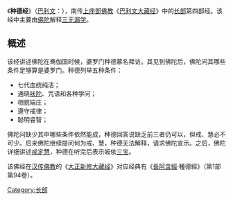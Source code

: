 {{unreferenced|time=2017-08-04T07:54:48+00:00}}
{{佛教}}
《'''种德经'''》（[[巴利文|巴利文]]：{{lang|ISAT|Sonadanda Suttam}}），南传[[上座部佛教|上座部佛教]]《[[巴利文大藏经|巴利文大藏经]]》中的[[長部_(佛經)|长部]]第四部经。该经中主要由[[佛陀|佛陀]]解释[[三无漏学|三无漏学]]。

==概述 ==
该经讲述佛陀在鸯伽国时候，婆罗门种德慕名拜访。其见到佛陀后，佛陀问其哪些条件足够算是婆罗门。种德列举五种条件：
*七代血统纯洁；
*通晓[[吠陀|吠陀]]、咒语和各种学问；
*相貌端庄；
*遵守戒律；
*聪明睿智；

佛陀问缺少其中哪些条件依然能成，种德回答说缺乏前三者仍可以，但戒、慧必不可少。后来佛陀继续提问何为戒、慧，种德无法解释，请求佛陀宣示。之后，佛陀详细讲述[[戒定慧|戒定慧]]，种德在听完后表示皈依[[三宝|三宝]]。

该佛经在[[汉传佛教|汉传佛教]]的《[[大正新修大藏经|大正新修大藏经]]》对应经典有《[[長阿含經|長阿含經]]·種德經》（第1部第94卷）。

{{Pali-D}}
[[Category:长部|Category:长部]]